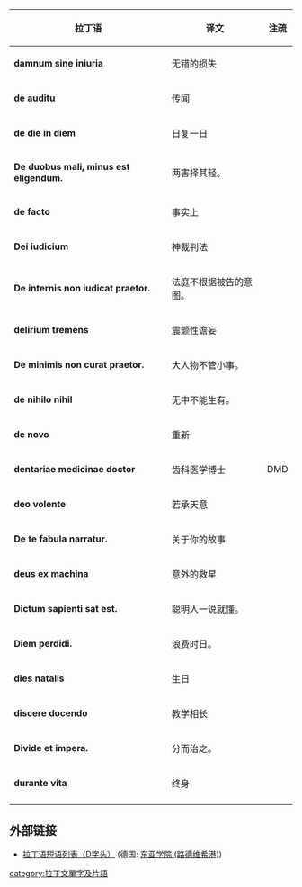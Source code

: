 {{unreferenced|time=2015-02-01T17:33:32+00:00}}
{{Latin intro|D}}
{|class="wikitable"
|-
! 拉丁语!! 译文!! 注疏
|-
|{{Anchor| damnum sine iniuria }}''' damnum sine iniuria '''||无错的损失||
|-
|{{Anchor| de auditu }}''' de auditu '''||传闻||
|-
|{{Anchor| de die in diem }}''' de die in diem '''||日复一日||
|-
|{{Anchor| De duobus mali, minus est eligendum. }}''' De duobus mali, minus est eligendum.'''||两害择其轻。||
|-
|{{Anchor| de facto }}''' de facto '''||事实上||
|-
|{{Anchor| Dei iudicium}}''' Dei iudicium'''||神裁判法||
|-
|{{Anchor| De internis non iudicat praetor. }}''' De internis non iudicat praetor.  '''||法庭不根据被告的意图。||
|-
|{{Anchor| delirium tremens }}''' delirium tremens '''||震颤性谵妄||
|-
|{{Anchor| De minimis non curat praetor. }}''' De minimis non curat praetor. '''||大人物不管小事。||
|-
|{{Anchor| de nihilo nihil }}''' de nihilo nihil '''||无中不能生有。 ||
|-
|{{Anchor| de novo }}''' de novo '''||重新||
|-
|{{Anchor| dentariae medicinae doctor }}''' dentariae medicinae doctor '''||齿科医学博士|| DMD
|-
|{{Anchor| deo volente }}''' deo volente '''||若承天意||
|-
|{{Anchor| De te fabula narratur.  }}''' De te fabula narratur. '''||关于你的故事||
|-
|{{Anchor| deus ex machina }}''' deus ex machina '''||意外的救星||
|-
|{{Anchor| Dictum sapienti sat est.  }}''' Dictum sapienti sat est. '''||聪明人一说就懂。||
|-
|{{Anchor| Diem perdidi. }}''' Diem perdidi.  '''||浪费时日。||
|-
|{{Anchor| dies natalis }}''' dies natalis '''||生日||
|-
|{{Anchor| discere docendo }}''' discere docendo '''||教学相长||
|-
|{{Anchor| Divide et impera. }}''' Divide et impera. '''||分而治之。||
|-
|{{Anchor| durante vita }}''' durante vita '''||终身||
|-
|}</onlyinclude>

== 外部链接 ==
* [http://www.oai.de/de/45-publikationen/sprichwort/219-d-latein.html 拉丁语短语列表（D字头）] {{Wayback|url=http://www.oai.de/de/45-publikationen/sprichwort/219-d-latein.html |date=20160328004701 }} (德国: [[东亚学院_(路德维希港)|东亚学院 (路德维希港)]])

[[category:拉丁文單字及片語|category:拉丁文單字及片語]]